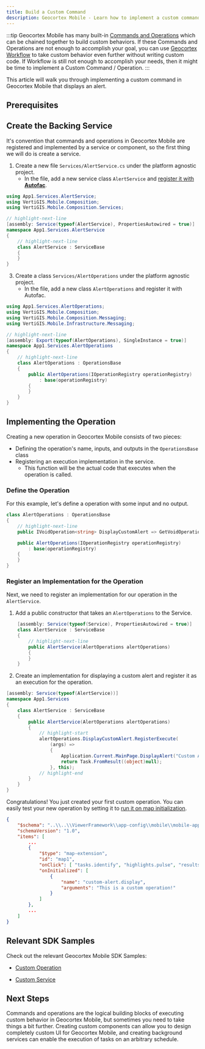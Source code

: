 ```yaml
---
title: Build a Custom Command
description: Geocortex Mobile - Learn how to implement a custom command
---
```



:::tip
Geocortex Mobile has many built-in [Commands and Operations](configuration-commands-operations.mdx) which can be chained together to build custom behaviors. If these Commands and Operations are not enough to accomplish your goal, you can use [Geocortex Workflow](https://docs.geocortex.com/workflow/) to take custom behavior even further without writing custom code. If Workflow is still not enough to accomplish your needs, then it might be time to implement a Custom Command / Operation.
:::

This article will walk you through implementing a custom command in Geocortex Mobile that displays an alert.

## Prerequisites

<PrereqsSnippet />

## Create the Backing Service

It's convention that commands and operations in Geocortex Mobile are registered and implemented by a service or component, so the first thing we will do is create a service.

1. Create a new file `Services/AlertService.cs` under the platform agnostic project.
    - In the file, add a new service class `AlertService` and [register it with **Autofac**](sdk-dependency-injection.mdx).

```cs title="App1/App1/services/AlertService.cs"
using App1.Services.AlertService;
using VertiGIS.Mobile.Composition;
using VertiGIS.Mobile.Composition.Services;

// highlight-next-line
[assembly: Service(typeof(AlertService), PropertiesAutowired = true)]
namespace App1.Services.AlertService
{
    // highlight-next-line
    class AlertService : ServiceBase
    {
    }
}
```

3. Create a class `Services/AlertOperations` under the platform agnostic project.
    - In the file, add a new class `AlertOperations` and register it with Autofac.

```cs title="App1/App1/services/AlertOperations.cs"
using App1.Services.AlertOperations;
using VertiGIS.Mobile.Composition;
using VertiGIS.Mobile.Composition.Messaging;
using VertiGIS.Mobile.Infrastructure.Messaging;

// highlight-next-line
[assembly: Export(typeof(AlertOperations), SingleInstance = true)]
namespace App1.Services.AlertOperations
{
    // highlight-next-line
    class AlertOperations : OperationsBase
    {
        public AlertOperations(IOperationRegistry operationRegistry)
            : base(operationRegistry)
        {
        }
    }
}
```

## Implementing the Operation

Creating a new operation in Geocortex Mobile consists of two pieces:

-   Defining the operation's name, inputs, and outputs in the `OperationsBase` class
-   Registering an execution implementation in the service.
    -   This function will be the actual code that executes when the operation is called.

### Define the Operation

For this example, let's define a operation with some input and no output.

```cs
class AlertOperations : OperationsBase
{
    // highlight-next-line
    public IVoidOperation<string> DisplayCustomAlert => GetVoidOperation<string>("custom-alert.display");

    public AlertOperations(IOperationRegistry operationRegistry)
        : base(operationRegistry)
    {
    }
}
```

### Register an Implementation for the Operation

Next, we need to register an implementation for our operation in the `AlertService`.

1. Add a public constructor that takes an `AlertOperations` to the Service.

```cs
    [assembly: Service(typeof(Service), PropertiesAutowired = true)]
    class AlertService : ServiceBase
    {
        // highlight-next-line
        public AlertService(AlertOperations alertOperations)
        {
        }
    }
```

2. Create an implementation for displaying a custom alert and register it as an execution for the operation.

```cs
[assembly: Service(typeof(AlertService))]
namespace App1.Services
{
    class AlertService : ServiceBase
    {
        public AlertService(AlertOperations alertOperations)
        {
            // highlight-start
            alertOperations.DisplayCustomAlert.RegisterExecute(
                (args) =>
                {
                    Application.Current.MainPage.DisplayAlert("Custom Alert", args, "OK");
                    return Task.FromResult((object)null);
                }, this);
            // highlight-end
        }
    }
}
```

Congratulations! You just created your first custom operation. You can easily test your new operation by setting it to [run it on map initialization](tutorial-change-default-behavior.mdx).

```json
{
    "$schema": "..\\..\\ViewerFramework\\app-config\\mobile\\mobile-app-config.schema.json",
    "schemaVersion": "1.0",
    "items": [
        ...
        {
            "$type": "map-extension",
            "id": "map1",
            "onClick": [ "tasks.identify", "highlights.pulse", "results.display" ],
            "onInitialized": [
                {
                    "name": "custom-alert.display",
                    "arguments": "This is a custom operation!"
                }
            ]
        },
        ...
    ]
}
```

## Relevant SDK Samples

Check out the relevant Geocortex Mobile SDK Samples:

-   [Custom Operation](https://github.com/geocortex/vertigis-mobile-samples/tree/master/Geocortex.Mobile.Samples/Geocortex.Mobile.Samples/Samples/Custom/Operation)

-   [Custom Service](https://github.com/geocortex/vertigis-mobile-samples/tree/master/Geocortex.Mobile.Samples/Geocortex.Mobile.Samples/Samples/Custom/Service)

## Next Steps

Commands and operations are the logical building blocks of executing custom behavior in Geocortex Mobile, but sometimes you need to take things a bit further. Creating custom components can allow you to design completely custom UI for Geocortex Mobile, and creating background services can enable the execution of tasks on an arbitrary schedule.

<UseCaseContainer>
    <UseCaseCard
        title="Commands and Operations"
        description="Learn more about commands and operations"
        link={useBaseUrl("docs/mobile/sdk-commands-operations")}
    />
    <UseCaseCard
        title="Implement a Custom Component with UI"
        description="Learn how to implement a custom component using the Geocortex Mobile SDK"
        link={useBaseUrl(
            "docs/mobile/tutorial-implement-component-with-ui"
        )}
    />
    <UseCaseCard
        title="Implement a Custom Service"
        description="Learn how to implement a custom service using the Geocortex Mobile SDK"
        link={useBaseUrl("docs/mobile/sdk-services-create")}
    />
</UseCaseContainer>
